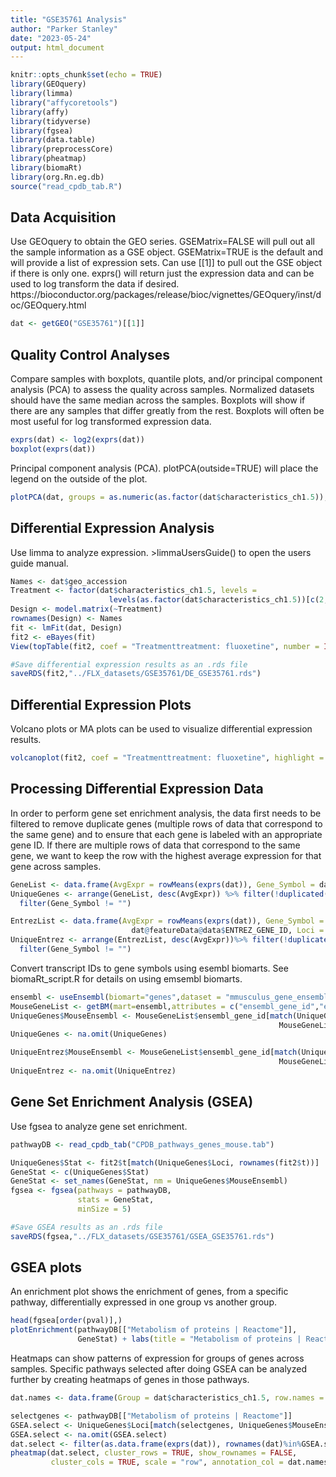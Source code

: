 ```yaml
---
title: "GSE35761 Analysis"
author: "Parker Stanley"
date: "2023-05-24"
output: html_document
---
```


```r
knitr::opts_chunk$set(echo = TRUE)
library(GEOquery)
library(limma)
library("affycoretools")
library(affy)
library(tidyverse)
library(fgsea)
library(data.table)
library(preprocessCore)
library(pheatmap)
library(biomaRt)
library(org.Rn.eg.db)
source("read_cpdb_tab.R")


```

## Data Acquisition

Use GEOquery to obtain the GEO series. GSEMatrix=FALSE will pull out all the sample information as a GSE object. GSEMatrix=TRUE is the default and will provide a list of expression sets. Can use [[1]] to pull out the GSE object if there is only one. exprs() will return just the expression data and can be used to log transform the data if desired. 
https://bioconductor.org/packages/release/bioc/vignettes/GEOquery/inst/doc/GEOquery.html

```r

dat <- getGEO("GSE35761")[[1]]

```

## Quality Control Analyses 

Compare samples with boxplots, quantile plots, and/or principal component analysis (PCA) to assess the quality across samples. Normalized datasets should have the same median across the samples. Boxplots will show if there are any samples that differ greatly from the rest. Boxplots will often be most useful for log transformed expression data. 

```r
exprs(dat) <- log2(exprs(dat))
boxplot(exprs(dat))

```

Principal component analysis (PCA). plotPCA(outside=TRUE) will place the legend on the outside of the plot.

```r
plotPCA(dat, groups = as.numeric(as.factor(dat$characteristics_ch1.5)), groupnames = levels(as.factor(dat$characteristics_ch1.5)),outside=TRUE)


```

## Differential Expression Analysis

Use limma to analyze expression. >limmaUsersGuide() to open the users guide manual.

```r

Names <- dat$geo_accession
Treatment <- factor(dat$characteristics_ch1.5, levels =
                      levels(as.factor(dat$characteristics_ch1.5))[c(2,1)])
Design <- model.matrix(~Treatment)
rownames(Design) <- Names
fit <- lmFit(dat, Design)
fit2 <- eBayes(fit)
View(topTable(fit2, coef = "Treatmenttreatment: fluoxetine", number = Inf))

#Save differential expression results as an .rds file
saveRDS(fit2,"../FLX_datasets/GSE35761/DE_GSE35761.rds")

```

## Differential Expression Plots

Volcano plots or MA plots can be used to visualize differential expression results.

```r

volcanoplot(fit2, coef = "Treatmenttreatment: fluoxetine", highlight = 5)

```

## Processing Differential Expression Data

In order to perform gene set enrichment analysis, the data first needs to be filtered to remove duplicate genes (multiple rows of data that correspond to the same gene) and to ensure that each gene is labeled with an appropriate gene ID. If there are multiple rows of data that correspond to the same gene, we want to keep the row with the highest average expression for that gene across samples.

```r
GeneList <- data.frame(AvgExpr = rowMeans(exprs(dat)), Gene_Symbol = dat@featureData@data$`Gene Symbol`, Loci = rownames(exprs(dat)))
UniqueGenes <- arrange(GeneList, desc(AvgExpr)) %>% filter(!duplicated(Gene_Symbol))%>% 
  filter(Gene_Symbol != "")

EntrezList <- data.frame(AvgExpr = rowMeans(exprs(dat)), Gene_Symbol =
                           dat@featureData@data$ENTREZ_GENE_ID, Loci = rownames(exprs(dat)))
UniqueEntrez <- arrange(EntrezList, desc(AvgExpr))%>% filter(!duplicated(Gene_Symbol))%>% 
  filter(Gene_Symbol != "")

```

Convert transcript IDs to gene symbols using esembl biomarts. See biomaRt_script.R for details on using emsembl biomarts.

```r
ensembl <- useEnsembl(biomart="genes",dataset = "mmusculus_gene_ensembl")
MouseGeneList <- getBM(mart=ensembl,attributes = c("ensembl_gene_id","external_gene_name","entrezgene_id"))
UniqueGenes$MouseEnsembl <- MouseGeneList$ensembl_gene_id[match(UniqueGenes$Gene_Symbol,
                                                            MouseGeneList$external_gene_name)]
UniqueGenes <- na.omit(UniqueGenes)

UniqueEntrez$MouseEnsembl <- MouseGeneList$ensembl_gene_id[match(UniqueEntrez$Gene_Symbol,
                                                            MouseGeneList$entrezgene_id)]
UniqueEntrez <- na.omit(UniqueEntrez)

```

## Gene Set Enrichment Analysis (GSEA)

Use fgsea to analyze gene set enrichment.

```r
pathwayDB <- read_cpdb_tab("CPDB_pathways_genes_mouse.tab")

UniqueGenes$Stat <- fit2$t[match(UniqueGenes$Loci, rownames(fit2$t))]
GeneStat <- c(UniqueGenes$Stat)
GeneStat <- set_names(GeneStat, nm = UniqueGenes$MouseEnsembl)
fgsea <- fgsea(pathways = pathwayDB,
               stats = GeneStat,
               minSize = 5)

#Save GSEA results as an .rds file
saveRDS(fgsea,"../FLX_datasets/GSE35761/GSEA_GSE35761.rds")

```

## GSEA plots

An enrichment plot shows the enrichment of genes, from a specific pathway, differentially expressed in one group vs another group.

```r
head(fgsea[order(pval)],)
plotEnrichment(pathwayDB[["Metabolism of proteins | Reactome"]], 
               GeneStat) + labs(title = "Metabolism of proteins | Reactome")

```

Heatmaps can show patterns of expression for groups of genes across samples. Specific pathways selected after doing GSEA can be analyzed further by creating heatmaps of genes in those pathways.

```r
dat.names <- data.frame(Group = dat$characteristics_ch1.5, row.names = colnames(dat@assayData$exprs))

selectgenes <- pathwayDB[["Metabolism of proteins | Reactome"]]
GSEA.select <- UniqueGenes$Loci[match(selectgenes, UniqueGenes$MouseEnsembl)]
GSEA.select <- na.omit(GSEA.select)
dat.select <- filter(as.data.frame(exprs(dat)), rownames(dat)%in%GSEA.select)
pheatmap(dat.select, cluster_rows = TRUE, show_rownames = FALSE,
         cluster_cols = TRUE, scale = "row", annotation_col = dat.names)


```
